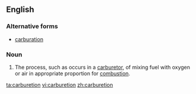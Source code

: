 ==English==

===Alternative forms===
* [[carburation]]

===Noun===
{{en-noun}}

# The process, such as occurs in a [[carburetor]], of mixing fuel with oxygen or air in appropriate proportion for [[combustion]].

[[ta:carburetion]]
[[vi:carburetion]]
[[zh:carburetion]]